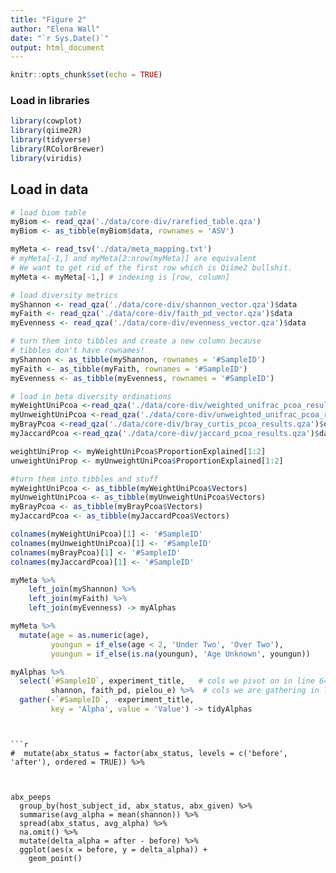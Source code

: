 ```yaml
---
title: "Figure 2"
author: "Elena Wall"
date: "`r Sys.Date()`"
output: html_document
---
```


```r
knitr::opts_chunk$set(echo = TRUE)
```

### Load in libraries

```r
library(cowplot)
library(qiime2R)
library(tidyverse)
library(RColorBrewer)
library(viridis)
```

## Load in data

```r
# load biom table
myBiom <- read_qza('./data/core-div/rarefied_table.qza')
myBiom <- as_tibble(myBiom$data, rownames = 'ASV')

myMeta <- read_tsv('./data/meta_mapping.txt')
# myMeta[-1,] and myMeta[2:nrow(myMeta)] are equivalent
# We want to get rid of the first row which is Qiime2 bullshit.
myMeta <- myMeta[-1,] # indexing is [row, column] 

# load diversity metrics
myShannon <- read_qza('./data/core-div/shannon_vector.qza')$data
myFaith <- read_qza('./data/core-div/faith_pd_vector.qza')$data
myEvenness <- read_qza('./data/core-div/evenness_vector.qza')$data

# turn them into tibbles and create a new column because
# tibbles don't have rownames!
myShannon <- as_tibble(myShannon, rownames = '#SampleID')
myFaith <- as_tibble(myFaith, rownames = '#SampleID')
myEvenness <- as_tibble(myEvenness, rownames = '#SampleID')

# load in beta diversity ordinations
myWeightUniPcoa <-read_qza('./data/core-div/weighted_unifrac_pcoa_results.qza')$data
myUnweightUniPcoa <-read_qza('./data/core-div/unweighted_unifrac_pcoa_results.qza')$data
myBrayPcoa <-read_qza('./data/core-div/bray_curtis_pcoa_results.qza')$data
myJaccardPcoa <-read_qza('./data/core-div/jaccard_pcoa_results.qza')$data

weightUniProp <- myWeightUniPcoa$ProportionExplained[1:2]
unweightUniProp <- myUnweightUniPcoa$ProportionExplained[1:2]

#turn them into tibbles and stuff
myWeightUniPcoa <- as_tibble(myWeightUniPcoa$Vectors)
myUnweightUniPcoa <- as_tibble(myUnweightUniPcoa$Vectors)
myBrayPcoa <- as_tibble(myBrayPcoa$Vectors)
myJaccardPcoa <- as_tibble(myJaccardPcoa$Vectors)

colnames(myWeightUniPcoa)[1] <- '#SampleID'
colnames(myUnweightUniPcoa)[1] <- '#SampleID'
colnames(myBrayPcoa)[1] <- '#SampleID'
colnames(myJaccardPcoa)[1] <- '#SampleID'
```

```r
myMeta %>% 
    left_join(myShannon) %>% 
    left_join(myFaith) %>% 
    left_join(myEvenness) -> myAlphas

myMeta %>% 
  mutate(age = as.numeric(age),
         youngun = if_else(age < 2, 'Under Two', 'Over Two'),
         youngun = if_else(is.na(youngun), 'Age Unknown', youngun))

myAlphas %>% 
  select(`#SampleID`, experiment_title,   # cols we pivot on in line 64-65
         shannon, faith_pd, pielou_e) %>%  # cols we are gathering in line 64-65
  gather(-`#SampleID`, -experiment_title, 
         key = 'Alpha', value = 'Value') -> tidyAlphas
```

```


```r
#  mutate(abx_status = factor(abx_status, levels = c('before', 'after'), ordered = TRUE)) %>% 


  
abx_peeps
  group_by(host_subject_id, abx_status, abx_given) %>% 
  summarise(avg_alpha = mean(shannon)) %>% 
  spread(abx_status, avg_alpha) %>% 
  na.omit() %>% 
  mutate(delta_alpha = after - before) %>% 
  ggplot(aes(x = before, y = delta_alpha)) +
    geom_point()
```
